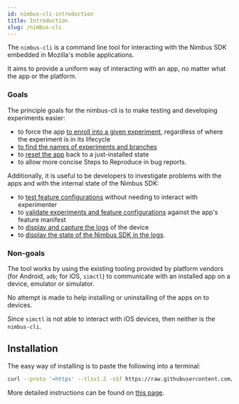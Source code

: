 ```yaml
---
id: nimbus-cli-introduction
title: Introduction
slug: /nimbus-cli
---
```


The `nimbus-cli` is a command line tool for interacting with the Nimbus SDK embedded in Mozilla's mobile applications.

It aims to provide a uniform way of interacting with an app, no matter what the app or the platform.

### Goals

The principle goals for the nimbus-cli is to make testing and developing experiments easier:

 - to force the app [to enroll into a given experiment](/nimbus-cli/getting-started#enroll), regardless of where the experiment is in its lifecycle
 - [to find the names of experiments and branches](/nimbus-cli/getting-started#list)
 - to [reset the app](/nimbus-cli/getting-started#reset-app) back to a just-installed state
 - to allow more concise Steps to Reproduce in bug reports.

Additionally, it is useful to be developers to investigate problems with the apps and with the internal state of the Nimbus SDK:

 - to [test feature configurations](/nimbus-cli/test-feature) without needing to interact with experimenter
 - to [validate experiments and feature configurations](/nimbus-cli/fml) against the app's feature manifest
 - to [display and capture the logs](/nimbus-cli/working-with-logs) of the device
 - to [display the state of the Nimbus SDK in the logs](/nimbus-cli/working-with-logs#log-state).

### Non-goals

The tool works by using the existing tooling provided by platform vendors (for Android, `adb`; for iOS, `simctl`) to communicate with an installed app on a device, emulator or simulator.

No attempt is made to help installing or uninstalling of the apps on to devices.

Since `simctl` is not able to interact with iOS devices, then neither is the `nimbus-cli`.

## Installation

The easy way of installing is to paste the following into a terminal:

```sh
curl --proto '=https' --tlsv1.2 -sSf https://raw.githubusercontent.com/mozilla/application-services/main/install-nimbus-cli.sh | bash
```

More detailed instructions can be found on [this page](/nimbus-cli/install).
